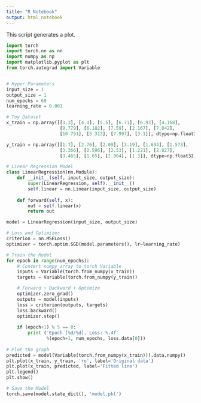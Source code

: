 ```yaml
---
title: "R Notebook"
output: html_notebook
---
```


This script generates a plot.

```python
import torch
import torch.nn as nn
import numpy as np
import matplotlib.pyplot as plt
from torch.autograd import Variable


# Hyper Parameters
input_size = 1
output_size = 1
num_epochs = 60
learning_rate = 0.001

# Toy Dataset 
x_train = np.array([[3.3], [4.4], [5.5], [6.71], [6.93], [4.168], 
                    [9.779], [6.182], [7.59], [2.167], [7.042], 
                    [10.791], [5.313], [7.997], [3.1]], dtype=np.float32)

y_train = np.array([[1.7], [2.76], [2.09], [3.19], [1.694], [1.573], 
                    [3.366], [2.596], [2.53], [1.221], [2.827], 
                    [3.465], [1.65], [2.904], [1.3]], dtype=np.float32)

# Linear Regression Model
class LinearRegression(nn.Module):
    def __init__(self, input_size, output_size):
        super(LinearRegression, self).__init__()
        self.linear = nn.Linear(input_size, output_size)  
    
    def forward(self, x):
        out = self.linear(x)
        return out

model = LinearRegression(input_size, output_size)

# Loss and Optimizer
criterion = nn.MSELoss()
optimizer = torch.optim.SGD(model.parameters(), lr=learning_rate)  

# Train the Model 
for epoch in range(num_epochs):
    # Convert numpy array to torch Variable
    inputs = Variable(torch.from_numpy(x_train))
    targets = Variable(torch.from_numpy(y_train))

    # Forward + Backward + Optimize
    optimizer.zero_grad()  
    outputs = model(inputs)
    loss = criterion(outputs, targets)
    loss.backward()
    optimizer.step()
    
    if (epoch+1) % 5 == 0:
        print ('Epoch [%d/%d], Loss: %.4f' 
               %(epoch+1, num_epochs, loss.data[0]))
        
# Plot the graph
predicted = model(Variable(torch.from_numpy(x_train))).data.numpy()
plt.plot(x_train, y_train, 'ro', label='Original data')
plt.plot(x_train, predicted, label='Fitted line')
plt.legend()
plt.show()

# Save the Model
torch.save(model.state_dict(), 'model.pkl')
```

